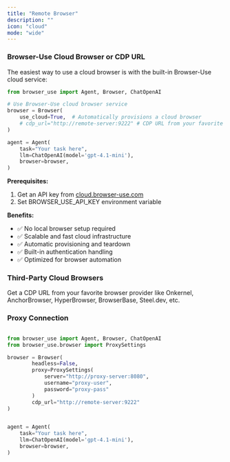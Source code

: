 ```yaml
---
title: "Remote Browser"
description: ""
icon: "cloud"
mode: "wide"
---
```



### Browser-Use Cloud Browser or CDP URL

The easiest way to use a cloud browser is with the built-in Browser-Use cloud service:

```python
from browser_use import Agent, Browser, ChatOpenAI

# Use Browser-Use cloud browser service
browser = Browser(
    use_cloud=True,  # Automatically provisions a cloud browser
    # cdp_url="http://remote-server:9222" # CDP URL from your favorite browser provider like Onkernel, AnchorBrowser, HyperBrowser, BrowserBase, Steel.dev, etc.
)

agent = Agent(
    task="Your task here",
    llm=ChatOpenAI(model='gpt-4.1-mini'),
    browser=browser,
)
```

**Prerequisites:**
1. Get an API key from [cloud.browser-use.com](https://cloud.browser-use.com)
2. Set BROWSER_USE_API_KEY environment variable

**Benefits:**
- ✅ No local browser setup required
- ✅ Scalable and fast cloud infrastructure
- ✅ Automatic provisioning and teardown
- ✅ Built-in authentication handling
- ✅ Optimized for browser automation

### Third-Party Cloud Browsers
Get a CDP URL from your favorite browser provider like Onkernel, AnchorBrowser, HyperBrowser, BrowserBase, Steel.dev, etc.


### Proxy Connection

```python

from browser_use import Agent, Browser, ChatOpenAI
from browser_use.browser import ProxySettings

browser = Browser(
        headless=False,
        proxy=ProxySettings(
            server="http://proxy-server:8080",
            username="proxy-user",
            password="proxy-pass"
        )
        cdp_url="http://remote-server:9222"
)


agent = Agent(
    task="Your task here",
    llm=ChatOpenAI(model='gpt-4.1-mini'),
    browser=browser,
)
```
